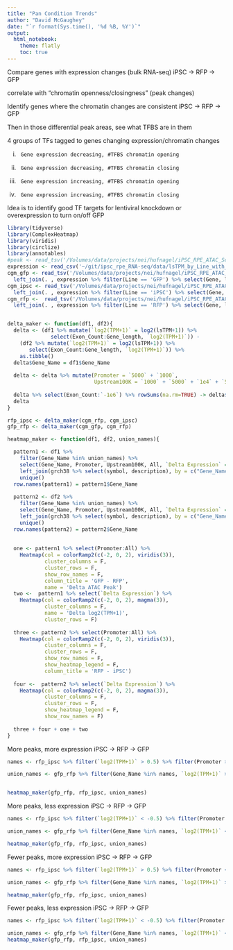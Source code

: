 ```yaml
---
title: "Pan Condition Trends"
author: "David McGaughey"
date: "`r format(Sys.time(), '%d %B, %Y')`"
output: 
  html_notebook:
    theme: flatly
    toc: true
---
```


Compare genes with expression changes (bulk RNA-seq)
  iPSC -> RFP -> GFP

correlate with “chromatin openness/closingness” (peak changes)

Identify genes where the chromatin changes are consistent iPSC -> RFP -> GFP

Then in those differential peak areas, see what TFBS are in them

4 groups of TFs tagged to genes changing expression/chromatin changes

  i.      Gene expression decreasing, #TFBS chromatin opening
  
  ii.      Gene expression decreasing, #TFBS chromatin closing
  
  iii.      Gene expression increasing, #TFBS chromatin opening
  
  iv.      Gene expression increasing, #TFBS chromatin closing
  
Idea is to identify good TF targets for lentiviral knockdown or overexpression to turn on/off GFP

```r
library(tidyverse)
library(ComplexHeatmap)
library(viridis)
library(circlize)
library(annotables)
#peak <- read_tsv('/Volumes/data/projects/nei/hufnagel/iPSC_RPE_ATAC_Seq/peak_full/homer_GFP__not__IPSC/all/all_common_peaks.blackListed.narrowPeak.closestTSS__interesting_homer_motif.bed.gz')
expression <- read_csv('~/git/ipsc_rpe_RNA-seq/data/lsTPM_by_Line_with_Diff_Exp.tsv')
cgm_gfp <- read_tsv('/Volumes/data/projects/nei/hufnagel/iPSC_RPE_ATAC_Seq/CGM/GFP_common_peaks.blackListed.narrowPeak.CGM.tsv') %>% 
  left_join(. , expression %>% filter(Line == 'GFP') %>% select(Gene, lsTPM), by = c('Gene_Name' = 'Gene'))
cgm_ipsc <- read_tsv('/Volumes/data/projects/nei/hufnagel/iPSC_RPE_ATAC_Seq/CGM/IPSC_common_peaks.blackListed.narrowPeak.CGM.tsv') %>% 
  left_join(. , expression %>% filter(Line == 'iPSC') %>% select(Gene, lsTPM), by = c('Gene_Name' = 'Gene'))
cgm_rfp <-  read_tsv('/Volumes/data/projects/nei/hufnagel/iPSC_RPE_ATAC_Seq/CGM/RFP_common_peaks.blackListed.narrowPeak.CGM.tsv')  %>% 
  left_join(. , expression %>% filter(Line == 'RFP') %>% select(Gene, lsTPM), by = c('Gene_Name' = 'Gene'))


delta_maker <- function(df1, df2){
  delta <- (df1 %>% mutate(`log2(TPM+1)` = log2(lsTPM+1)) %>%  
              select(Exon_Count:Gene_length, `log2(TPM+1)`)) - 
    (df2 %>% mutate(`log2(TPM+1)` = log2(lsTPM+1)) %>% 
       select(Exon_Count:Gene_length, `log2(TPM+1)`)) %>% 
    as.tibble()
  delta$Gene_Name = df1$Gene_Name
  
  delta <- delta %>% mutate(Promoter = `5000` + `1000`,
                            Upstream100K = `1000` + `5000` + `1e4` + `5e4` + `1e5`)
  
  delta %>% select(Exon_Count:`-1e6`) %>% rowSums(na.rm=TRUE) -> delta$All
  delta
}

rfp_ipsc <- delta_maker(cgm_rfp, cgm_ipsc)
gfp_rfp <- delta_maker(cgm_gfp, cgm_rfp)
```

```r
heatmap_maker <- function(df1, df2, union_names){

  pattern1 <- df1 %>% 
    filter(Gene_Name %in% union_names) %>% 
    select(Gene_Name, Promoter, Upstream100K, All, `Delta Expression` = `log2(TPM+1)`) %>% 
    left_join(grch38 %>% select(symbol, description), by = c("Gene_Name" = "symbol")) %>%
    unique()
  row.names(pattern1) = pattern1$Gene_Name
  
  pattern2 <- df2 %>% 
    filter(Gene_Name %in% union_names) %>% 
    select(Gene_Name, Promoter, Upstream100K, All, `Delta Expression` = `log2(TPM+1)`) %>% 
    left_join(grch38 %>% select(symbol, description), by = c("Gene_Name" = "symbol")) %>% 
    unique()
  row.names(pattern2) = pattern2$Gene_Name
  
  
  one <- pattern1 %>% select(Promoter:All) %>% 
    Heatmap(col = colorRamp2(c(-2, 0, 2), viridis(3)), 
            cluster_columns = F,
            cluster_rows = F,
            show_row_names = F, 
            column_title = 'GFP - RFP',
            name = 'Delta ATAC Peak')
  two <-  pattern1 %>% select(`Delta Expression`) %>% 
    Heatmap(col = colorRamp2(c(-2, 0, 2), magma(3)), 
            cluster_columns = F,
            name = 'Delta log2(TPM+1)',
            cluster_rows = F)
  
  three <- pattern2 %>% select(Promoter:All) %>% 
    Heatmap(col = colorRamp2(c(-2, 0, 2), viridis(3)), 
            cluster_columns = F,
            cluster_rows = F,
            show_row_names = F,
            show_heatmap_legend = F,
            column_title = 'RFP - iPSC')
  
  four <-  pattern2 %>% select(`Delta Expression`) %>% 
    Heatmap(col = colorRamp2(c(-2, 0, 2), magma(3)), 
            cluster_columns = F,
            cluster_rows = F,
            show_heatmap_legend = F,
            show_row_names = F)
  
  three + four + one + two
}
```
More peaks, more expression iPSC -> RFP -> GFP
```r
  
names <- rfp_ipsc %>% filter(`log2(TPM+1)` > 0.5) %>% filter(Promoter > 1 | Upstream100K > 1 | All > 1) %>% pull(Gene_Name)

union_names <- gfp_rfp %>% filter(Gene_Name %in% names, `log2(TPM+1)` > 0.5) %>% filter(Promoter > 1 | Upstream100K > 1 | All > 1) %>% pull(Gene_Name)


heatmap_maker(gfp_rfp, rfp_ipsc, union_names)
```

More peaks, less expression iPSC -> RFP -> GFP
```r
names <- rfp_ipsc %>% filter(`log2(TPM+1)` < -0.5) %>% filter(Promoter > 1 | Upstream100K > 1 | All > 1) %>% pull(Gene_Name)

union_names <- gfp_rfp %>% filter(Gene_Name %in% names, `log2(TPM+1)` < -0.5) %>% filter(Promoter > 1 | Upstream100K > 1 | All > 1) %>% pull(Gene_Name)

heatmap_maker(gfp_rfp, rfp_ipsc, union_names)
```

Fewer peaks, more expression iPSC -> RFP -> GFP
```r
names <- rfp_ipsc %>% filter(`log2(TPM+1)` > 0.5) %>% filter(Promoter < -1 | Upstream100K < -1 | All < -1) %>% pull(Gene_Name)

union_names <- gfp_rfp %>% filter(Gene_Name %in% names, `log2(TPM+1)` > 0.5) %>% filter(Promoter < -1 | Upstream100K < -1 | All < -1) %>% pull(Gene_Name) %>% unique()

heatmap_maker(gfp_rfp, rfp_ipsc, union_names)
```

Fewer peaks, less expression iPSC -> RFP -> GFP
```r
names <- rfp_ipsc %>% filter(`log2(TPM+1)` < -0.5) %>% filter(Promoter < -1 | Upstream100K < -1 | All < -1) %>% pull(Gene_Name)

union_names <- gfp_rfp %>% filter(Gene_Name %in% names, `log2(TPM+1)` < -0.5) %>% filter(Promoter < -1 | Upstream100K < -1 | All < -1) %>% pull(Gene_Name) %>% unique()
heatmap_maker(gfp_rfp, rfp_ipsc, union_names)
```
